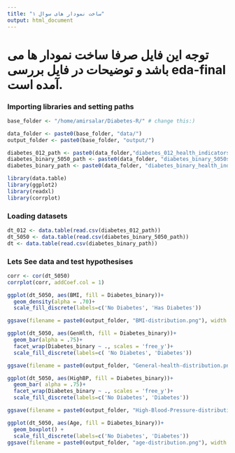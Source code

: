 ```yaml
---
title: "ساخت نمودار های سوال ۱"
output: html_document
---
```

# **توجه** این فایل صرفا ساخت نمودار ها می باشد و توضیحات در فایل بررسی **eda-final** آمده است.


### Importing libraries and setting paths
```r
base_folder <- "/home/amirsalar/Diabetes-R/" # change this:)

data_folder <- paste0(base_folder, "data/")
output_folder <- paste0(base_folder, "output/")

diabetes_012_path <- paste0(data_folder,"diabetes_012_health_indicators_BRFSS2015.csv")
diabetes_binary_5050_path <- paste0(data_folder, "diabetes_binary_5050split_health_indicators_BRFSS2015.csv")
diabetes_binary_path <- paste0(data_folder, "diabetes_binary_health_indicators_BRFSS2015.csv")

library(data.table)
library(ggplot2)
library(readxl)
library(corrplot)
```
### Loading datasets
```r
dt_012 <- data.table(read.csv(diabetes_012_path))
dt_5050 <- data.table(read.csv(diabetes_binary_5050_path))
dt <- data.table(read.csv(diabetes_binary_path))
```


### Lets See data and test hypothesises
```r
corr <- cor(dt_5050)
corrplot(corr, addCoef.col = 1)
```



```r
ggplot(dt_5050, aes(BMI, fill = Diabetes_binary))+
  geom_density(alpha = .70)+
  scale_fill_discrete(labels=c('No Diabetes', 'Has Diabetes'))

ggsave(filename = paste0(output_folder, "BMI-distribution.png"), width = 800, height = 600, units = "px", dpi = 100)
```
```r
ggplot(dt_5050, aes(GenHlth, fill = Diabetes_binary))+
  geom_bar(alpha = .75)+
  facet_wrap(Diabetes_binary ~ ., scales = 'free_y')+
  scale_fill_discrete(labels=c( 'No Diabetes', 'Diabetes'))

ggsave(filename = paste0(output_folder, "General-health-distribution.png"), width = 1000, height = 750, units = "px", dpi = 100)
```
```r
ggplot(dt_5050, aes(HighBP, fill = Diabetes_binary))+
  geom_bar( alpha = .75)+
  facet_wrap(Diabetes_binary ~ ., scales = 'free_y')+
  scale_fill_discrete(labels=c('No Diabetes', 'Diabetes'))

ggsave(filename = paste0(output_folder, "High-Blood-Pressure-distribution.png"), width = 1000, height = 750, units = "px", dpi = 100)
```
```r
ggplot(dt_5050, aes(Age, fill = Diabetes_binary))+
  geom_boxplot() +
  scale_fill_discrete(labels=c('No Diabetes', 'Diabetes'))
ggsave(filename = paste0(output_folder, "age-distribution.png"), width = 1000, height = 750, units = "px", dpi = 100)

```
